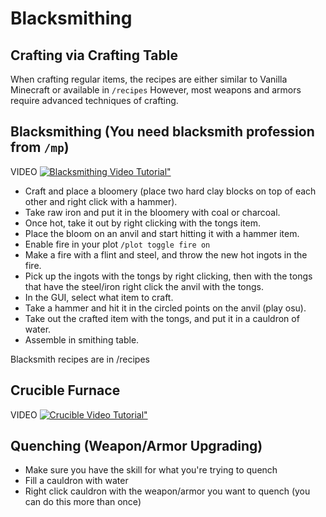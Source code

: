 # Blacksmithing

## Crafting via Crafting Table

When crafting regular items, the recipes are either similar to Vanilla Minecraft or available in `/recipes`
However, most weapons and armors require advanced techniques of crafting.

## Blacksmithing (You need blacksmith profession from `/mp`)

VIDEO
[![Blacksmithing Video Tutorial"](https://files.catbox.moe/ygzb71.png)](https://files.catbox.moe/1v85no.mp4)

- Craft and place a bloomery (place two hard clay blocks on top of each other and right click with a hammer).
- Take raw iron and put it in the bloomery with coal or charcoal.
- Once hot, take it out by right clicking with the tongs item.
- Place the bloom on an anvil and start hitting it with a hammer item.
- Enable fire in your plot `/plot toggle fire on`
- Make a fire with a flint and steel, and throw the new hot ingots in the fire.
- Pick up the ingots with the tongs by right clicking, then with the tongs that have the steel/iron right click the anvil with the tongs.
- In the GUI, select what item to craft.
- Take a hammer and hit it in the circled points on the anvil (play osu).
- Take out the crafted item with the tongs, and put it in a cauldron of water.
- Assemble in smithing table. 

Blacksmith recipes are in /recipes

## Crucible Furnace

VIDEO
[![Crucible Video Tutorial"](https://files.catbox.moe/sju1s4.jpg)](https://files.catbox.moe/hj4c9i.mp4)

## Quenching (Weapon/Armor Upgrading)

- Make sure you have the skill for what you're trying to quench
- Fill a cauldron with water
- Right click cauldron with the weapon/armor you want to quench (you can do this more than once)
